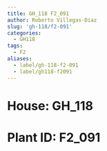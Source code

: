 ```yaml
---
title: GH_118 F2_091
author: Roberto Villegas-Diaz
slug: 'gh-118/f2-091'
categories:
  - GH118
tags:
  - F2
aliases:
  - label/gh-118-f2-091
  - label/gh118-f2091
---
```


# **House**: GH_118
# **Plant ID**: F2_091
